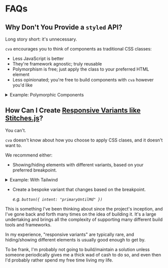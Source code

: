 
# FAQs

## Why Don't You Provide a `styled` API?

Long story short: it's unnecessary.

`cva` encourages you to think of components as traditional CSS classes:

- Less JavaScript is better
- They're framework agnostic; truly reusable
- Polymorphism is free; just apply the class to your preferred HTML element
- Less opinionated; you're free to build components with `cva` however you'd like

<details>

{" "}

<summary>Example: Polymorphic Components</summary>

There's no `as` prop in `cva`, because HTML is free:

```diff
-- // A familiar `styled` button as a link
-- <Button as="a" href="#" variant="primary">Button as a link</Button>

++ // A `cva` button as a link
++ <a href="#" class={button({variant: "primary"})}>Button as a link</a>
```

If you still prefer a `styled` API for react, check out [rcva](https://www.npmjs.com/package/rcva).

</details>

## How Can I Create [Responsive Variants like Stitches.js](https://stitches.dev/docs/responsive-styles#responsive-variants)?

You can't.

`cva` doesn't know about how you choose to apply CSS clases, and it doesn't want to.

We recommend either:

- Showing/hiding elements with different variants, based on your preferred breakpoint.

<details>

<summary>Example: With Tailwind</summary>

```tsx
export const Example = () => (
  <>
    <div className="hidden sm:inline-flex">
      <button className={button({ intent: "primary" })}>Hidden until sm</button>
    </div>
    <div className="inline-flex sm:hidden">
      <button className={button({ intent: "secondary" })}>
        Hidden after sm
      </button>
    </div>
  </>
);
```

</details>

- Create a bespoke variant that changes based on the breakpoint.

  _e.g. `button({ intent: "primaryUntilMd" })`_

<Callout type="info">

This is something I've been thinking about since the project's inception, and I've gone back and forth many times on the idea of building it. It's a large undertaking and brings all the complexity of supporting many different build tools and frameworks.

In my experience, "responsive variants" are typically rare, and hiding/showing different elements is usually good enough to get by.

To be frank, I'm probably not going to build/maintain a solution unless someone periodically gives me a thick wad of cash to do so, and even then I'd probably rather spend my free time living my life.

</Callout>

